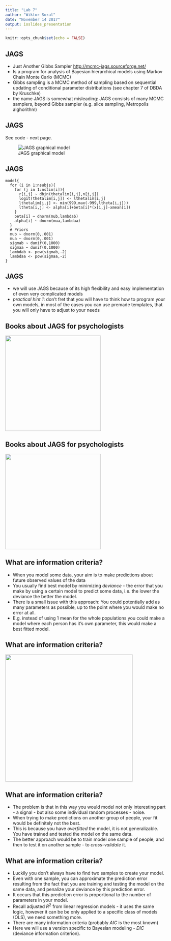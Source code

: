 ```yaml
---
title: "Lab 7"
author: "Wiktor Soral"
date: "November 14 2017"
output: ioslides_presentation
---
```


```r
knitr::opts_chunk$set(echo = FALSE)
```

## JAGS

- Just Another Gibbs Sampler <a href="http://mcmc-jags.sourceforge.net/">http://mcmc-jags.sourceforge.net/</a>
- Is a program for analysis of Bayesian hierarchical models using Markov Chain Monte Carlo (MCMC)
- Gibbs sampling is a MCMC method of sampling based on sequential updating of conditional parameter distributions (see chapter 7 of DBDA by Kruschke)
- the name JAGS is somewhat misleading: JAGS consists of many MCMC samplers, beyond Gibbs sampler (e.g. slice sampling, Metropolis alghorithm)

## JAGS

See code - next page.

![JAGS graphical model](jags_model.png)

## JAGS

```
model{
  for (i in 1:nsubjs){
    for (j in 1:nstim[i]){
      r[i,j] ~ dbin(thetalim[i,j],n[i,j])
      logit(thetalim[i,j]) <- lthetalim[i,j]
      lthetalim[i,j] <- min(999,max(-999,ltheta[i,j]))
      ltheta[i,j] <- alpha[i]+beta[i]*(x[i,j]-xmean[i])
    }
    beta[i] ~ dnorm(mub,lambdab)
    alpha[i] ~ dnorm(mua,lambdaa)
  }
  # Priors
  mub ~ dnorm(0,.001)
  mua ~ dnorm(0,.001)
  sigmab ~ dunif(0,1000)
  sigmaa ~ dunif(0,1000)
  lambdab <- pow(sigmab,-2)
  lambdaa <- pow(sigmaa,-2)
}
```

## JAGS

- we will use JAGS because of its high flexibility and easy implementation of even very complicated models
- *practical hint 1*: don't fret that you will have to think how to program your own models, in most of the cases you can use premade templates, that you will only have to adjust to your needs

## Books about JAGS for psychologists {.flexbox .vcenter}

<img src='kruschke.jpg' width=300></img>

\begin{center}
\includegraphics[width=8in]{kruschke2.jpg}
\end{center}

## Books about JAGS for psychologists {.flexbox .vcenter}

<img src='bcm.jpg' width=300></img>

\begin{center}
\includegraphics[height=6in]{bcm2.jpg}
\end{center}

## What are information criteria?

- When you model some data, your aim is to make predictions about future observed values of the data
- You usually find best model by minimizing *deviance* - the error that you make by using a certain model to predict some data, i.e. the lower the deviance the better the model.
- There is a small issue with this approach: You could potentially add as many parameters as possible, up to the point where you would make no error at all.
- E.g. instead of using 1 mean for the whole populations you could make a model where each person has it's own parameter, this would make a best fitted model.

## What are information criteria? {.flexbox .vcenter}

<img src='overfit.png' width=400></img>

\begin{center}
\includegraphics[width=8in]{overfit.png}
\end{center}

## What are information criteria?

- The problem is that in this way you would model not only interesting part - a signal - but also some individual random processes - noise.
- When trying to make predictions on another group of people, your fit would be definitely not the best.
- This is because you have *overfitted* the model, it is not generalizable. You have trained and tested the model on the same data.
- The better approach would be to train model one sample of people, and then to test it on another sample - to *cross-validate* it.

## What are information criteria?

- Luckily you don't always have to find two samples to create your model.
- Even with one sample, you can approximate the prediction error resulting from the fact that you are training and testing the model on the same data, and penalize your deviance by this prediction error.
- It occurs that this prediction error is proportional to the number of parameters in your model.
- Recall adjusted $R^2$ from linear regression models - it uses the same logic, however it can be be only applied to a specific class of models (OLS), we need something more.
- There are many information criteria (probably $AIC$ is the most known) 
- Here we will use a version specific to Bayesian modeling - $DIC$ (deviance information criterion). 

